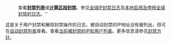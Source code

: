 :<span class="sysop-show" style="display: none;">[[Special:BlockIP|'''封禁''']]或[[Special:Unblock|'''解除封禁''']]IP或用户。</span>查看'''[[Special:封禁列表|封禁列表]]'''或[[toolforge:ip-range-calc|'''计算区段封禁''']]。参见[[:m:Special:Log/gblblock|全域IP封禁日志]]及[[Special:Log/gblblock|本地启用及停用全域封禁的日志]]。''
这是关于用户封禁和解除封禁操作的日志。被自动封禁的IP地址没有被列出，但可在[[Special:AutoblockList|自动封禁列表]]查看。查看[[Special:Ipblocklist|当前被封禁的IP和用户列表]]。更多信息请参见[[wikipedia:封禁方针|封禁方针]]。
